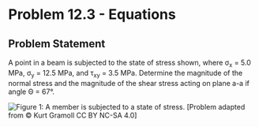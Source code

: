 # Problem 12.3 - Equations {.unnumbered}

## Problem Statement

A point in a beam is subjected to the state of stress shown, where σ<sub>x</sub> = 5.0 MPa, σ<sub>y</sub> = 12.5 MPa, and τ<sub>xy</sub> = 3.5 MPa. Determine the magnitude of the normal stress and the magnitude of the shear stress acting on plane a-a if angle Θ = 67°.

![Figure 1: A member is subjected to a state of stress.](images/500.png){fig-alt="A state of stress on a member is defined by sigma_x, sigma_y and tau_xy. The plane a-a is at an angle of theta."}
\[Problem adapted from © Kurt Gramoll CC BY NC-SA 4.0\]